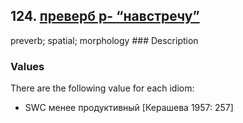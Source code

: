 ## 124. <a href =  'https://agricolamz.github.io/The_Circassian_Isoglosses_Database/124.html'>преверб p- "навстречу"</a>
preverb; spatial; morphology
### Description



### Values
There are the following value for each idiom:

* SWC  менее продуктивный [Керашева 1957: 257] 

